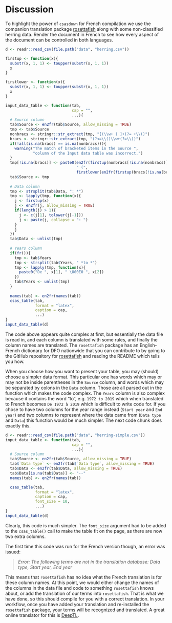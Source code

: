 # Discussion

To highlight the power of `csasdown` for French compilation we use the companion translation package [rosettafish](https://github.com/pbs-assess/rosettafish) along with some non-classified herring data. Render the document in French to see how every aspect of the document can be controlled in both languages.

```r
d <- readr::read_csv(file.path("data", "herring.csv"))

firstup <- function(x){
  substr(x, 1, 1) <- toupper(substr(x, 1, 1))
  x
}

firstlower <- function(x){
  substr(x, 1, 1) <- toupper(substr(x, 1, 1))
  x
}

input_data_table <- function(tab,
                             cap = "",
                             ...){
  # Source column
  tab$Source <- en2fr(tab$Source, allow_missing = TRUE)
  tmp <- tab$Source
  nonbracs <- stringr::str_extract(tmp, "[(\\w+ ) ]+(?= +\\()")
  bracs <- stringr::str_extract(tmp, "(?<=\\()\\w+(?=\\))")
  if(!all(is.na(bracs) == is.na(nonbracs))){
    warning("The match of bracketed items in the Source ",
            "column of the Input data table was incorrect.")
  }
  tmp[!is.na(bracs)] <- paste0(en2fr(firstup(nonbracs[!is.na(nonbracs)])),
                               " (",
                               firstlower(en2fr(firstup(bracs[!is.na(bracs)]))), ")")
  tab$Source <- tmp
  
  # Data column
  tmp <- strsplit(tab$Data, ": *")
  tmp <- lapply(tmp, function(x){
    j <- firstup(x)
    j <- en2fr(j, allow_missing = TRUE)
    if(length(j) > 1){
      j <- c(j[1], tolower(j[-1]))
      j <- paste(j, collapse = ": ")
    }
    j
  })
  tab$Data <- unlist(tmp)
  
  # Years column
  if(fr()){
    tmp <- tab$Years
    tmp <- strsplit(tab$Years, " *to *")
    tmp <- lapply(tmp, function(x){
      paste0("De ", x[1], " \U00E0 ", x[2])
    })
    tab$Years <- unlist(tmp)
  }
  
  names(tab) <- en2fr(names(tab))
  csas_table(tab,
             format = "latex",
             caption = cap,
             ...)
}
input_data_table(d)
```

The code above appears quite complex at first, but essentially the data file is read in, and each column is translated with some rules, and finally the column names are translated. The `rosettafish` package has an English-French dictionary for DFO nationwide that you can contribute to by going to the GitHub repository for  [rosettafish](https://github.com/pbs-assess/rosettafish) and reading the README which tells you how.

When you choose how you want to present your table, you may (should) choose a simpler data format. This particular one has words which may or may not be inside parentheses in the `Source` column, and words which may be separated by colons in the `Data` column. Those are all parsed out in the function which makes the code complex. The `Years` column is also complex because it contains the word "to", e.g. `1972 to 2019` which when translated to French becomes `De 1972 à 2019` which is difficult to write code for. If you chose to have two columns for the year range instead (`Start year` and `End year`) and two columns to represent where the data came from (`Data type` and `Data`) this function would be much simpler. The next code chunk does exactly this.


```r
d <- readr::read_csv(file.path("data", "herring-simple.csv"))
input_data_table <- function(tab,
                             cap = "",
                             ...){
  # Source column
  tab$Source <- en2fr(tab$Source, allow_missing = TRUE)
  tab$`Data type` <- en2fr(tab$`Data type`, allow_missing = TRUE)
  tab$Data <- en2fr(tab$Data, allow_missing = TRUE)
  tab$Data[is.na(tab$Data)] <- "--"
  names(tab) <- en2fr(names(tab))

  csas_table(tab,
             format = "latex",
             caption = cap,
             font_size = 10,
             ...)
}
input_data_table(d)
```
Clearly, this code is much simpler. The `font_size` argument had to be added to the `csas_table()` call to make the table fit on the page, as there are now two extra columns.

The first time this code was run for the French version though, an error was issued:

> *Error: The following terms are not in the translation database: Data type, Start year, End year*

This means that `rosettafish` has no idea what the French translation is for these column names. At this point, we would either change the names of the columns in the data file and code to something `rosettafish` knows about, or add the translation of our terms into `rosettafish`. That is what we have done, so this should compile for you with a correct translation. In your workflow, once you have added your translation and re-installed the `rosettafish` package, your terms will be recognized and translated. A great online translator for this is [DeepTL](https://www.deepl.com/en/home).

